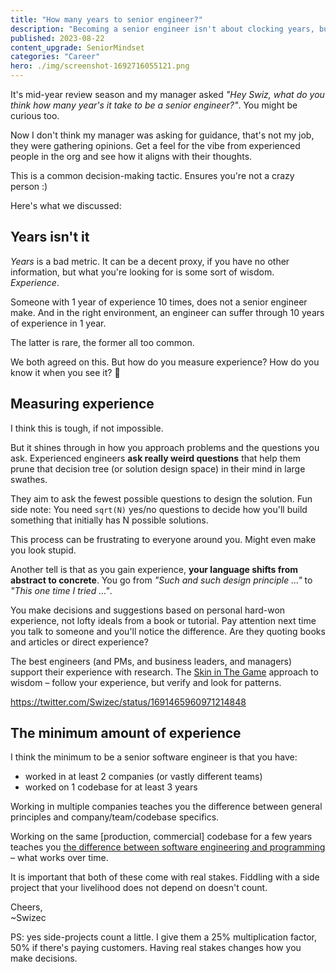 ```yaml
---
title: "How many years to senior engineer?"
description: "Becoming a senior engineer isn't about clocking years, but about depth and breadth of experience. Work in diverse teams, stick with a codebase for 3+ years, and take on projects with real stakes."
published: 2023-08-22
content_upgrade: SeniorMindset
categories: "Career"
hero: ./img/screenshot-1692716055121.png
---
```


It's mid-year review season and my manager asked _"Hey Swiz, what do you think how many year's it take to be a senior engineer?"_. You might be curious too.

Now I don't think my manager was asking for guidance, that's not my job, they were gathering opinions. Get a feel for the vibe from experienced people in the org and see how it aligns with their thoughts.

This is a common decision-making tactic. Ensures you're not a crazy person :)

Here's what we discussed:

## Years isn't it

_Years_ is a bad metric. It can be a decent proxy, if you have no other information, but what you're looking for is some sort of wisdom. _Experience_.

Someone with 1 year of experience 10 times, does not a senior engineer make. And in the right environment, an engineer can suffer through 10 years of experience in 1 year.

The latter is rare, the former all too common.

We both agreed on this. But how do you measure experience? How do you know it when you see it? 🤔

## Measuring experience

I think this is tough, if not impossible.

But it shines through in how you approach problems and the questions you ask. Experienced engineers **ask really weird questions** that help them prune that decision tree (or solution design space) in their mind in large swathes.

They aim to ask the fewest possible questions to design the solution. Fun side note: You need `sqrt(N)` yes/no questions to decide how you'll build something that initially has N possible solutions.

This process can be frustrating to everyone around you. Might even make you look stupid.

Another tell is that as you gain experience, **your language shifts from abstract to concrete**. You go from _"Such and such design principle ..."_ to _"This one time I tried ..."_.

You make decisions and suggestions based on personal hard-won experience, not lofty ideals from a book or tutorial. Pay attention next time you talk to someone and you'll notice the difference. Are they quoting books and articles or direct experience?

The best engineers (and PMs, and business leaders, and managers) support their experience with research. The [Skin in The Game](https://swizec.com/blog/skin-in-the-game/) approach to wisdom – follow your experience, but verify and look for patterns.

https://twitter.com/Swizec/status/1691465960971214848

## The minimum amount of experience

I think the minimum to be a senior software engineer is that you have:

- worked in at least 2 companies (or vastly different teams)
- worked on 1 codebase for at least 3 years

Working in multiple companies teaches you the difference between general principles and company/team/codebase specifics.

Working on the same [production, commercial] codebase for a few years teaches you [the difference between software engineering and programming](https://swizec.com/blog/what-i-learned-from-software-engineering-at-google/) – what works over time.

It is important that both of these come with real stakes. Fiddling with a side project that your livelihood does not depend on doesn't count.

Cheers,<br/>
~Swizec

PS: yes side-projects count a little. I give them a 25% multiplication factor, 50% if there's paying customers. Having real stakes changes how you make decisions.
